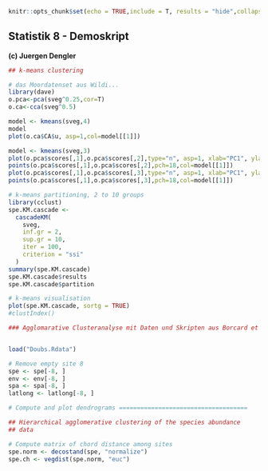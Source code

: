 ```r

knitr::opts_chunk$set(echo = TRUE,include = T, results = "hide",collapse=TRUE, message = FALSE)
```

## Statistik 8 - Demoskript

**(c) Juergen Dengler**


```r
## k-means clustering

# das Moordatenset aus Wildi...
library(dave)
o.pca<-pca(sveg^0.25,cor=T)
o.ca<-cca(sveg^0.5)

model <- kmeans(sveg,4)
model
plot(o.ca$CA$u, asp=1,col=model[[1]])

model <- kmeans(sveg,3)
plot(o.pca$scores[,1],o.pca$scores[,2],type="n", asp=1, xlab="PC1", ylab="PC2")
points(o.pca$scores[,1],o.pca$scores[,2],pch=18,col=model[[1]])
plot(o.pca$scores[,1],o.pca$scores[,3],type="n", asp=1, xlab="PC1", ylab="PC3")
points(o.pca$scores[,1],o.pca$scores[,3],pch=18,col=model[[1]])

# k-means partitioning, 2 to 10 groups
library(cclust)
spe.KM.cascade <-
  cascadeKM(
    sveg,
    inf.gr = 2,
    sup.gr = 10,
    iter = 100,
    criterion = "ssi"
  )
summary(spe.KM.cascade)
spe.KM.cascade$results
spe.KM.cascade$partition

# k-means visualisation
plot(spe.KM.cascade, sortg = TRUE)
#clustIndex()

### Agglomarative Clusteranalyse mit Daten und Skripten aus Borcard et al. (2018)


load("Doubs.Rdata")

# Remove empty site 8
spe <- spe[-8, ]
env <- env[-8, ]
spa <- spa[-8, ]
latlong <- latlong[-8, ]

# Compute and plot dendrograms ====================================

## Hierarchical agglomerative clustering of the species abundance 
## data

# Compute matrix of chord distance among sites
spe.norm <- decostand(spe, "normalize")
spe.ch <- vegdist(spe.norm, "euc")
```